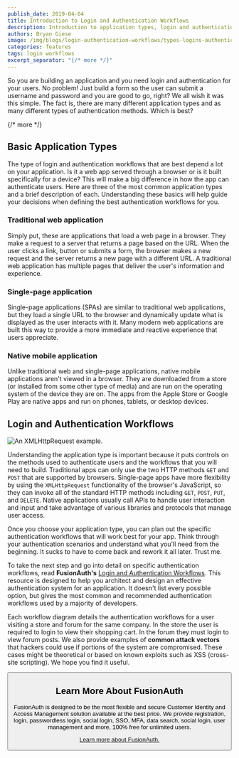 ```yaml
---
publish_date: 2019-04-04 
title: Introduction to Login and Authentication Workflows
description: Introduction to application types, login and authentication workflows. Start here to learn how to architect and design an effective authentication system.
authors: Bryan Giese
image: /img/blogs/login-authentication-workflows/types-logins-authentication-workflows.png
categories: features
tags: login workflows
excerpt_separator: "{/* more */}"
---
```


So you are building an application and you need login and authentication for your users. No problem! Just build a form so the user can submit a username and password and you are good to go, right? We all wish it was this simple. The fact is, there are many different application types and as many different types of authentication methods. Which is best?

{/* more */}

## Basic Application Types

The type of login and authentication workflows that are best depend a lot on your application. Is it a web app served through a browser or is it built specifically for a device? This will make a big difference in how the app can authenticate users. Here are three of the most common application types and a brief description of each. Understanding these basics will help guide your decisions when defining the best authentication workflows for you.

### Traditional web application

Simply put, these are applications that load a web page in a browser. They make a request to a server that returns a page based on the URL. When the user clicks a link, button or submits a form, the browser makes a new request and the server returns a new page with a different URL. A traditional web application has multiple pages that deliver the user's information and experience.

### Single-page application

Single-page applications (SPAs) are similar to traditional web applications, but they load a single URL to the browser and dynamically update what is displayed as the user interacts with it. Many modern web applications are built this way to provide a more immediate and reactive experience that users appreciate.

### Native mobile application

Unlike traditional web and single-page applications, native mobile applications aren't viewed in a browser. They are downloaded from a store (or installed from some other type of media) and are run on the operating system of the device they are on. The apps from the Apple Store or Google Play are native apps and run on phones, tablets, or desktop devices.

## Login and Authentication Workflows

![An XMLHttpRequest example.](/img/blogs/login-authentication-workflows/login-type-xmlhttprequest.png)

Understanding the application type is important because it puts controls on the methods used to authenticate users and the workflows that you will need to build. Traditional apps can only use the two HTTP methods `GET` and `POST` that are supported by browsers. Single-page apps have more flexibility by using the `XMLHttpRequest` functionality of the browser's JavaScript, so they can invoke all of the standard HTTP methods including `GET`, `POST`, `PUT`, and `DELETE`. Native applications usually call APIs to handle user interaction and input and take advantage of various libraries and protocols that manage user access.

Once you choose your application type, you can plan out the specific authentication workflows that will work best for your app. Think through your authentication scenarios and understand what you'll need from the beginning. It sucks to have to come back and rework it all later. Trust me.

To take the next step and go into detail on specific authentication workflows, read **FusionAuth's** [Login and Authentication Workflows](/articles/login-authentication-workflows). This resource is designed to help you architect and design an effective authentication system for an application. It doesn't list every possible option, but gives the most common and recommended authentication workflows used by a majority of developers.

Each workflow diagram details the authentication workflows for a user visiting a store and forum for the same company. In the store the user is required to login to view their shopping cart. In the forum they must login to view forum posts. We also provide examples of **common attack vectors** that hackers could use if portions of the system are compromised. These cases might be theoretical or based on known exploits such as XSS (cross-site scripting). We hope you find it useful.

<Button href="/articles/login-authentication-workflows" label="View Login and Authentication Workflows" />

## Learn More About FusionAuth

FusionAuth is designed to be the most flexible and secure Customer Identity and Access Management solution available at the best price. We provide registration, login, passwordless login, social login, SSO, MFA, data search, social login, user management and more, 100% free for unlimited users.

[Learn more about FusionAuth.](/)
